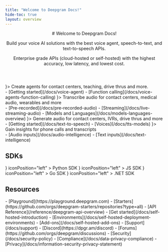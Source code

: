 ```yaml
---
title: "Welcome to Deepgram Docs!"
hide-toc: true
layout: overview
---
```


<style>
{`
  .fern-page-heading {
    display: none;
  }

  #announcement + header {
    text-align: center;
    padding-top: 2rem;
  }
`}
</style>

<Markdown src="../snippets/announcement.mdx" />

<header>
  # Welcome to Deepgram Docs!

  Build your voice AI solutions with the best voice agent, speech-to-text, and text-to-speech APIs.

  Enterprise grade APIs (cloud-hosted or self-hosted) with the highest accuracy, low latency, and lowest cost.
</header>

<CardGroup cols={1}>
  <Card title="Voice Agent" icon={<Icon icon="headset" color="var(--hl-meadow)" />}>
    Create agents for contact centers, teaching, drive thrus and more.
    <br />
    - [Getting started](/docs/voice-agent)
    - [Function calling](/docs/voice-agents-function-calling)
  </Card>
</CardGroup>

<CardGroup cols={3}>
  <Card title="Speech-to-Text" icon={<Icon icon="file" color="var(--hl-meadow)" />}>
    Transcribe audio for contact centers, medical audio, wearables and more
    <br />
    - [Pre-recorded](/docs/pre-recorded-audio)
    - [Streaming](/docs/live-streaming-audio)
    - [Models and Languages](/docs/models-languages-overview)
  </Card>
  <Card title="Text-to-Speech" icon={<Icon icon="megaphone" color="var(--hl-meadow)" />}>
    Generate audio for contact centers, IVRs, drive thrus and more
    <br />
    - [Getting started](/docs/text-to-speech)
    - [Voices](/docs/tts-models)
  </Card>
  <Card title="Intelligence" icon={<Icon icon="brain" color="var(--hl-meadow)" />}>
    Gain insights for phone calls and transcripts
    <br />
    - [Audio inputs](/docs/audio-intelligence)
    - [Text inputs](/docs/text-intelligence)
  </Card>
</CardGroup>

## SDKs

<CardGroup cols={4}>
  <Card
    href="https://github.com/deepgram/deepgram-python-sdk"
    icon={<img src="https://fern-image-hosting.s3.us-east-1.amazonaws.com/deepgram/python.svg" alt="Python" />}
    iconPosition="left"
  >
    Python SDK
  </Card>
  <Card
    href="https://github.com/deepgram/deepgram-javascript-sdk"
    icon={<img src="https://fern-image-hosting.s3.us-east-1.amazonaws.com/deepgram/js-yellow.svg" alt="JavaScript" />}
    iconPosition="left"
  >
    JS SDK
  </Card>
  <Card
    href="https://github.com/deepgram/deepgram-go-sdk"
    icon={<img src="https://fern-image-hosting.s3.us-east-1.amazonaws.com/deepgram/go.svg" alt="Go" />}
    iconPosition="left"
  >
    Go SDK
  </Card>
  <Card
    href="https://github.com/deepgram/deepgram-dotnet-sdk"
    icon={<img src="https://fern-image-hosting.s3.us-east-1.amazonaws.com/deepgram/net.svg" alt=".NET" />}
    iconPosition="left"
  >
    .NET SDK
  </Card>
</CardGroup>

## Resources

<CardGroup cols={4}>
  <Card
    title="Explore"
    icon="rocket"
  >
    - [Playground](https://playground.deepgram.com)
    - [Starters](https://github.com/orgs/deepgram-starters/repositories?type=all)
    - [API Reference](/reference/deepgram-api-overview)
  </Card>
  <Card
    title="Self-Hosted"
    icon="tools"
  >
    - [Get started](/docs/self-hosted-introduction)
    - [Environments](/docs/self-hosted-deployment-environments)
    - [Add-ons](/docs/self-hosted-add-ons)
  </Card>
  <Card
    title="Community"
    icon="users"
  >
    - [Support](/docs/support)
    - [Discord](https://dpgr.am/discord)
    - [Forums](https://github.com/orgs/deepgram/discussions)
  </Card>
  <Card
    title="Support"
    icon="question"
  >
    - [Security](/docs/security-policy)
    - [Compliance](/docs/data-privacy-compliance)
    - [Privacy](/docs/information-security-privacy-statement)
  </Card>
</CardGroup>